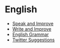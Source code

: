 # English

- [Speak and Improve](https://speakandimprove.com/)
- [Write and Improve](https://writeandimprove.com/)
- [English Grammar](https://www.englishgrammar.org/)
- [Twitter Suggestions](https://twitter.com/MigueeLago/status/1641406383210807298)